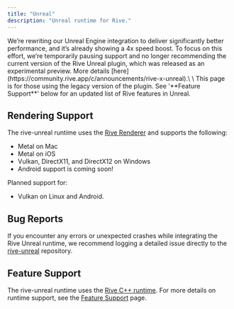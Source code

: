 ```yaml
---
title: "Unreal"
description: "Unreal runtime for Rive."
---
```


<Warning>
  We’re rewriting our Unreal Engine integration to deliver significantly better performance, and it’s already showing a 4x speed boost. To focus on this effort, we’re temporarily pausing support and no longer recommending the current version of the Rive Unreal plugin, which was released as an experimental preview. More details [here](https://community.rive.app/c/announcements/rive-x-unreal).\
  \
  This page is for those using the legacy version of the plugin.
</Warning>

<Note>
  See '**Feature Support**' below for an updated list of Rive features in Unreal.
</Note>

## Rendering Support

The rive-unreal runtime uses the [Rive Renderer](https://rive.app/renderer) and supports the following:

- Metal on Mac
- Metal on iOS
- Vulkan, DirectX11, and DirectX12 on Windows
- Android support is coming soon\!

Planned support for:

- Vulkan on Linux and Android.

## Bug Reports

If you encounter any errors or unexpected crashes while integrating the Rive Unreal runtime, we recommend logging a detailed issue directly to the [rive-unreal](https://github.com/rive-app/rive-unreal/issues) repository.

## Feature Support

The rive-unreal runtime uses the [Rive C\+\+ runtime](https://github.com/rive-app/rive-cpp). For more details on runtime support, see the [Feature Support](/feature-support) page.